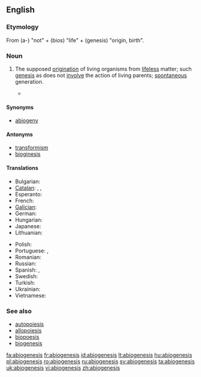 ==English==

===Etymology===
From {{etyl|grc}} {{term|lang=grc|ἀ-}} (a-) "not" + {{term|lang=grc|βίος}} (bios) "life" + {{term|lang=grc|γένεσις}} (genesis) "origin, birth".

===Noun===
{{en-noun|-}}

# {{biology}} The supposed [[origination]] of living organisms from [[lifeless]] matter; such [[genesis]] as does not [[involve]] the action of living parents; [[spontaneous]] generation.
#* {{quote-book|year=1870|author=Thomas Huxley|title=Imperial Granum, The Great Medicinal Food
|passage=I shall call the ... doctrine that living matter may be produced by not living matter, the hypothesis of '''abiogenesis'''}}

====Synonyms====
* [[abiogeny]]

====Antonyms====
* [[transformism]]
* [[bioginesis]]

====Translations====
{{trans-top|abiogenesis}}
* Bulgarian: {{t|bg|самозараждане}}
* [[Catalan]]: {{t|ca|abiogènesi|f}},  {{t|ca|autogènesi|f}},  {{t|ca|generació espontània|f}}
* Esperanto: {{t-|eo|abiogenezo|xs=Esperanto}}
* French: {{t+|fr|abiogenèse|f}}
* [[Galician]]: {{t|gl|abioxénese|f|xs=Galician}}
* German: {{t|de|Abiogenese|f}}
* Hungarian: {{t|hu|ősnemzés}}
* Japanese: {{t|ja|自然発生説|tr=しぜんはっせいせつ, shizenhasseisetsu}}
* Lithuanian: {{t+|lt|abiogenezė|f|xs=Lithuanian}}
{{trans-mid}}
* Polish: {{t+|pl|abiogeneza|f}}
* Portuguese: {{qualifier|Brazil}} {{t+|pt|abiogênese|f}},  {{qualifier|Portugal}} {{t|pt|abiogénese|f}}
* Romanian: {{t+|ro|abiogeneză|f}}
* Russian: {{t+|ru|абиогенез|m|alt=абиогене́з|tr=abiogenéz}}
* Spanish: {{t|es|autogénesis|f}},  {{t|es|generación espontánea|f}}
* Swedish: {{t+|sv|abiogenes|c}}
* Turkish: {{t|tr|abiyogenez}}
* Ukrainian: {{t|uk|абіогенез|m|tr=abiogenez|xs=Ukrainian}}
* Vietnamese: {{t|vi|sự phát sinh tự nhiên|xs=Vietnamese}}
{{trans-bottom}}

===See also===
* [[autopoiesis]]
* [[allopoiesis]]
* [[biopoesis]]
* [[biogenesis]]

[[fa:abiogenesis]]
[[fr:abiogenesis]]
[[id:abiogenesis]]
[[lt:abiogenesis]]
[[hu:abiogenesis]]
[[pl:abiogenesis]]
[[ro:abiogenesis]]
[[ru:abiogenesis]]
[[sv:abiogenesis]]
[[ta:abiogenesis]]
[[uk:abiogenesis]]
[[vi:abiogenesis]]
[[zh:abiogenesis]]